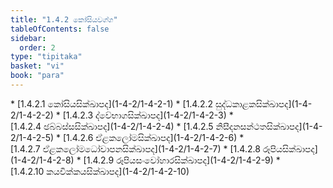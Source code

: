 ```yaml
---
title: "1.4.2 කෝසියවග්ග"
tableOfContents: false
sidebar:
  order: 2
type: "tipitaka"
basket: "vi"
book: "para"
---
```



<DynamicBreadcrumb />



<TableOfContents book="para" section="1.4.2">
* [1.4.2.1 කෝසියසික්ඛාපද](1-4-2/1-4-2-1)
* [1.4.2.2 සුද්ධකාළකසික්ඛාපද](1-4-2/1-4-2-2)
* [1.4.2.3 ද්වේභාගසික්ඛාපද](1-4-2/1-4-2-3)
* [1.4.2.4 ඡබ්බස්සසික්ඛාපද](1-4-2/1-4-2-4)
* [1.4.2.5 නිසීදනසන්ථතසික්ඛාපද](1-4-2/1-4-2-5)
* [1.4.2.6 ඒළකලෝමසික්ඛාපද](1-4-2/1-4-2-6)
* [1.4.2.7 ඒළකලෝමධෝවාපනසික්ඛාපද](1-4-2/1-4-2-7)
* [1.4.2.8 රූපියසික්ඛාපද](1-4-2/1-4-2-8)
* [1.4.2.9 රූපියසංවෝහාරසික්ඛාපද](1-4-2/1-4-2-9)
* [1.4.2.10 කයවික්කයසික්ඛාපද](1-4-2/1-4-2-10)
</TableOfContents>